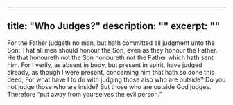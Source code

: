 ---
title: "Who Judges?"
description: ""
excerpt: ""
----
<Verse book="John" verse="5:22-23" version="KJV">
For the Father judgeth no man, but hath committed all judgment unto the Son: That all men should honour the Son, even as they honour the Father. He that honoureth not the Son honoureth not the Father which hath sent him.
</Verse>

<Verse book="1 Corinthians" verse="5:3" version="KJV">
For I verily, as absent in body, but present in spirit, have judged already, as though I were present, concerning him that hath so done this deed,
</Verse>

<Verse book="1 Corinthians" verse="5:13" version="NKJV">
For what have I to do with judging those also who are outside? Do you not judge those who are inside? But those who are outside God judges. Therefore “put away from yourselves the evil person.”
</Verse>
